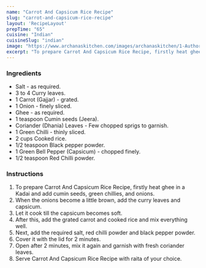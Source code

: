 ---
name: "Carrot And Capsicum Rice Recipe"
slug: "carrot-and-capsicum-rice-recipe"
layout: 'RecipeLayout'
prepTime: "65"
cuisine: "Indian"
cuisineSlug: "indian"
image: "https://www.archanaskitchen.com/images/archanaskitchen/1-Author/Pooja_Thakur/Carrot_And_Capsicum_Rice.jpg"
excerpt: "To prepare Carrot And Capsicum Rice Recipe, firstly heat ghee in a Kadai and add cumin seeds, green chillies, and onions"
---

### Ingredients

- Salt - as required.
- 3 to 4 Curry leaves.
- 1 Carrot (Gajjar) - grated.
- 1 Onion - finely sliced.
- Ghee - as required.
- 1 teaspoon Cumin seeds (Jeera).
- Coriander (Dhania) Leaves - Few chopped sprigs to garnish.
- 1 Green Chilli - thinly sliced.
- 2 cups Cooked rice.
- 1/2 teaspoon Black pepper powder.
- 1 Green Bell Pepper (Capsicum) - chopped finely.
- 1/2 teaspoon Red Chilli powder.

### Instructions

1. To prepare Carrot And Capsicum Rice Recipe, firstly heat ghee in a Kadai and add cumin seeds, green chillies, and onions.
1. When the onions become a little brown, add the curry leaves and capsicum.
1. Let it cook till the capsicum becomes soft.
1. After this, add the grated carrot and cooked rice and mix everything well.
1. Next, add the required salt, red chilli powder and black pepper powder.
1. Cover it with the lid for 2 minutes.
1. Open after 2 minutes, mix it again and garnish with fresh coriander leaves.
1. Serve Carrot And Capsicum Rice Recipe with raita of your choice.
